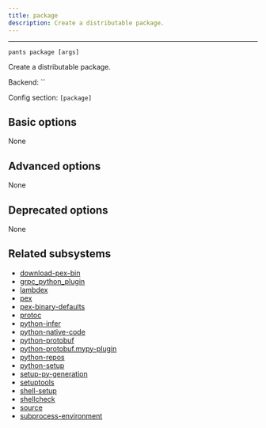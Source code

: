 ```yaml
---
title: package
description: Create a distributable package.
---
```



---

```
pants package [args]
```

Create a distributable package.

Backend: <span className="color--primary">``</span>

Config section: <span className="color--primary">`[package]`</span>

<span className={styles.options}>

## Basic options

None

## Advanced options

None

## Deprecated options

None

## Related subsystems

- [download-pex-bin](../subsystems/download-pex-bin.mdx)
- [grpc_python_plugin](../subsystems/grpc_python_plugin.mdx)
- [lambdex](../subsystems/lambdex.mdx)
- [pex](../subsystems/pex.mdx)
- [pex-binary-defaults](../subsystems/pex-binary-defaults.mdx)
- [protoc](../subsystems/protoc.mdx)
- [python-infer](../subsystems/python-infer.mdx)
- [python-native-code](../subsystems/python-native-code.mdx)
- [python-protobuf](../subsystems/python-protobuf.mdx)
- [python-protobuf.mypy-plugin](../subsystems/python-protobuf.mypy-plugin.mdx)
- [python-repos](../subsystems/python-repos.mdx)
- [python-setup](../subsystems/python-setup.mdx)
- [setup-py-generation](../subsystems/setup-py-generation.mdx)
- [setuptools](../subsystems/setuptools.mdx)
- [shell-setup](../subsystems/shell-setup.mdx)
- [shellcheck](../subsystems/shellcheck.mdx)
- [source](../subsystems/source.mdx)
- [subprocess-environment](../subsystems/subprocess-environment.mdx)

</span>
